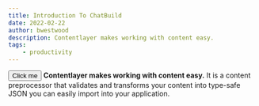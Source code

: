 ```yaml
---
title: Introduction To ChatBuild
date: 2022-02-22
author: bwestwood
description: Contentlayer makes working with content easy.
tags:
    - productivity
---
```



<Button>Click me</Button>
**Contentlayer makes working with content easy.** It is a content preprocessor that validates and transforms your content into type-safe JSON you can easily import into your application.
